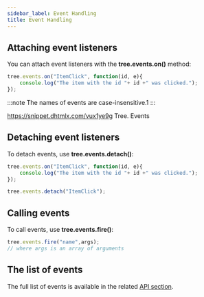 ```yaml
---
sidebar_label: Event Handling
title: Event Handling
---
```



          

## Attaching event listeners

You can attach event listeners with the <strong>tree.events.on()</strong> method:

~~~js
tree.events.on("ItemClick", function(id, e){
    console.log("The item with the id "+ id +" was clicked.");
});
~~~

:::note
The names of events are case-insensitive.1
:::

https://snippet.dhtmlx.com/vux1ye9g	Tree. Events

## Detaching event listeners

To detach events, use <strong>tree.events.detach()</strong>:

~~~js
tree.events.on("ItemClick", function(id, e){
    console.log("The item with the id "+ id +" was clicked.");
});

tree.events.detach("ItemClick");
~~~

## Calling events

To call events, use <strong>tree.events.fire()</strong>:

~~~js
tree.events.fire("name",args);
// where args is an array of arguments
~~~

## The list of events

The full list of events is available in the related [API section](/tree/api/refs/tree_events).



